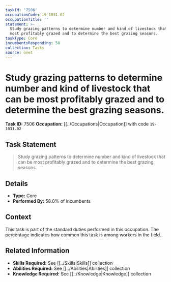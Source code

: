 ```yaml
---
taskId: '7506'
occupationCode: 19-1031.02
occupationTitle: ''
statement: >-
  Study grazing patterns to determine number and kind of livestock that can be
  most profitably grazed and to determine the best grazing seasons.
taskType: Core
incumbentsResponding: 58
collection: Tasks
source: onet
---
```

# Study grazing patterns to determine number and kind of livestock that can be most profitably grazed and to determine the best grazing seasons.

**Task ID:** 7506
**Occupation:** [[../Occupations|Occupation]] with code `19-1031.02`

## Task Statement

> Study grazing patterns to determine number and kind of livestock that can be most profitably grazed and to determine the best grazing seasons.

## Details

- **Type:** Core
- **Performed By:** 58.0% of incumbents

## Context

This task is part of the standard duties performed in this occupation. The percentage indicates how common this task is among workers in the field.

## Related Information

- **Skills Required:** See [[../Skills|Skills]] collection
- **Abilities Required:** See [[../Abilities|Abilities]] collection
- **Knowledge Required:** See [[../Knowledge|Knowledge]] collection
